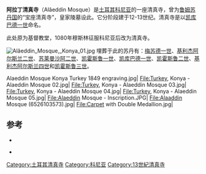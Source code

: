 {{Infobox religious building
|building_name=阿拉丁清真寺
|image= Alaedin Camii.JPG
|location={{flagicon|TUR}} [[土耳其|土耳其]][[科尼亞_(土耳其)|科尼亚]]
|geo={{coord|37|52|24.75|N|32|29|33.25|E|region:TR-34_type:landmark}}
|religious_affiliation=[[伊斯兰教|伊斯兰教]]
|status=[[清真寺|清真寺]]
|architecture_type=清真寺
|architecture_style=伊斯兰、塞尔柱
|facade_direction=北
|year_completed=1235
|length=56米
|width=71米
|minaret_quantity=1
}}
'''阿拉丁清真寺'''（Alâeddin Mosque）是[[土耳其|土耳其]][[科尼亞_(土耳其)|科尼亚]]的一座清真寺，曾为[[鲁姆苏丹国|鲁姆苏丹国]]的“宝座清真寺”，皇家陵墓设此。它分阶段建于12-13世纪。清真寺是以[[凯库巴德一世|凯库巴德一世]]命名。

此处原为基督教堂，1080年穆斯林征服科尼亚后改为清真寺。

[[File:Alâeddin_Mosque,_Konya_01.jpg|thumb]]
埋葬于此的苏丹有：[[梅苏德一世|梅苏德一世]]、[[基利杰阿尔斯兰二世|基利杰阿尔斯兰二世]]、[[苏莱曼沙阿二世|苏莱曼沙阿二世]]、[[凯霍斯鲁一世|凯霍斯鲁一世]]、[[凯库巴德一世|凯库巴德一世]]、[[凯霍斯鲁二世|凯霍斯鲁二世]]、[[基利杰阿尔斯兰四世|基利杰阿尔斯兰四世]]和[[凯霍斯鲁三世|凯霍斯鲁三世]]。

<gallery>
Alaeddin Mosque Konya Turkey 1849 engraving.jpg|
File:Turkey, Konya - Alaeddin Mosque 02.jpg|
File:Turkey, Konya - Alaeddin Mosque 03.jpg|
File:Turkey, Konya - Alaeddin Mosque 04.jpg|
File:Turkey, Konya - Alaeddin Mosque 05.jpg|
File:Alaeddin Mosque - Inscription.JPG|
File:Alaaddin Mosque (6526103573).jpg|
File:Carpet with Double Medallion.jpg|
</gallery>

==参考==
* {{cite journal|last = Redford|first = Scott|title = The Alâeddin Mosque in Konya Reconsidered|journal = Artibus Asiae|volume = 51|issue = 1/2|pages =54–74|publisher = Artibus Asiae Publishers|location = Zürich|year = 1991|jstor = 3249676|issn = 0004-3648|doi = 10.2307/3249676}}
{{reflist}}
* {{cite web |url=http://archnet.org/library/sites/one-site.tcl?site_id=7575 |title=Alâeddin Mosque in Konya |author= |publisher=ArchNet |accessdate= |deadurl=yes |archiveurl=https://web.archive.org/web/20060218045435/http://archnet.org/library/sites/one-site.tcl?site_id=7575 |archivedate=2006-02-18 |df= }}

{{土耳其清真寺}}

[[Category:土耳其清真寺|Category:土耳其清真寺]]
[[Category:科尼亚|Category:科尼亚]]
[[Category:13世紀清真寺|Category:13世紀清真寺]]